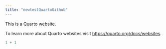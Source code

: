```yaml
---
title: "newtestQuartoGithub"
---
```


This is a Quarto website.

To learn more about Quarto websites visit <https://quarto.org/docs/websites>.

```r
1 + 1
```

